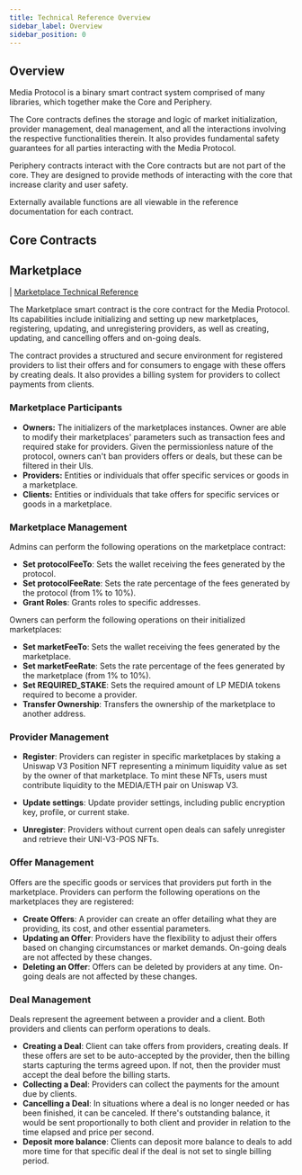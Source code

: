 ```yaml
---
title: Technical Reference Overview
sidebar_label: Overview
sidebar_position: 0
---
```


## Overview

Media Protocol is a binary smart contract system comprised of many libraries, which together make the Core and Periphery.

The Core contracts defines the storage and logic of market initialization, provider management, deal management, and all the interactions involving the respective functionalities therein. It also provides fundamental safety guarantees for all parties interacting with the Media Protocol.

Periphery contracts interact with the Core contracts but are not part of the core. They are designed to provide methods of interacting with the core that increase clarity and user safety.

Externally available functions are all viewable in the reference documentation for each contract.


## Core Contracts

## Marketplace

| [Marketplace Technical Reference](./core/marketplace)

The Marketplace smart contract is the core contract for the Media Protocol. Its capabilities include initializing and setting up new marketplaces, registering, updating, and unregistering providers, as well as creating, updating, and cancelling offers and on-going deals.

The contract provides a structured and secure environment for registered providers to list their offers and for consumers to engage with these offers by creating deals. It also provides a billing system for providers to collect payments from clients.

### Marketplace Participants

- **Owners:** The initializers of the marketplaces instances. Owner are able to modify their marketplaces' parameters such as transaction fees and required stake for providers. Given the permissionless nature of the protocol, owners can't ban providers offers or deals, but these can be filtered in their UIs.
- **Providers:** Entities or individuals that offer specific services or goods in a marketplace.
- **Clients:** Entities or individuals that take offers for specific services or goods in a marketplace.

### Marketplace Management
Admins can perform the following operations on the marketplace contract:

- **Set protocolFeeTo**: Sets the wallet receiving the fees generated by the protocol.
- **Set protocolFeeRate**: Sets the rate percentage of the fees generated by the protocol (from 1% to 10%).
- **Grant Roles**: Grants roles to specific addresses.

Owners can perform the following operations on their initialized marketplaces:

- **Set marketFeeTo**: Sets the wallet receiving the fees generated by the marketplace.
- **Set marketFeeRate**: Sets the rate percentage of the fees generated by the marketplace (from 1% to 10%).
- **Set REQUIRED_STAKE**: Sets the required amount of LP MEDIA tokens required to become a provider.
- **Transfer Ownership**: Transfers the ownership of the marketplace to another address.

### Provider Management
- **Register**: Providers can register in specific marketplaces by staking a Uniswap V3 Position NFT representing a minimum liquidity value as set by the owner of that marketplace. To mint these NFTs, users must contribute liquidity to the MEDIA/ETH pair on Uniswap V3.

- **Update settings**: Update provider settings, including public encryption key, profile, or current stake.

- **Unregister**: Providers without current open deals can safely unregister and retrieve their UNI-V3-POS NFTs.

### Offer Management
Offers are the specific goods or services that providers put forth in the marketplace. Providers can perform the following operations on the marketplaces they are registered:

- **Create Offers**: A provider can create an offer detailing what they are providing, its cost, and other essential parameters.
- **Updating an Offer**: Providers have the flexibility to adjust their offers based on changing circumstances or market demands. On-going deals are not affected by these changes.
- **Deleting an Offer**: Offers can be deleted by providers at any time. On-going deals are not affected by these changes.

### Deal Management
Deals represent the agreement between a provider and a client. Both providers and clients can perform operations to deals.

- **Creating a Deal**: Client can take offers from providers, creating deals. If these offers are set to be auto-accepted by the provider, then the billing starts capturing the terms agreed upon. If not, then the provider must accept the deal before the billing starts.
- **Collecting a Deal**: Providers can collect the payments for the amount due by clients.
- **Cancelling a Deal**: In situations where a deal is no longer needed or has been finished, it can be canceled. If there's outstanding balance, it would be sent proportionally to both client and provider in relation to the time elapsed and price per second.
- **Deposit more balance**: Clients can deposit more balance to deals to add more time for that specific deal if the deal is not set to single billing period.
